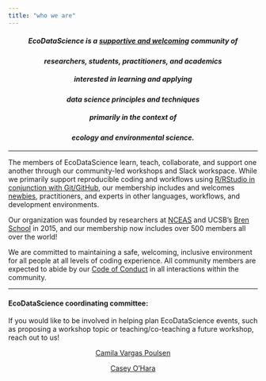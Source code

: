 ```yaml
---
title: "who we are"
---
```


<!-- add image asset-->

<center>

##### EcoDataScience is a [supportive and welcoming](code-of-conduct.html) community of

#### _researchers, students, practitioners, and academics_

##### interested in learning and applying

#### _data science principles and techniques_

##### primarily in the context of

#### _ecology and environmental science._

</center>

------------------------------------------------------------------------

The members of EcoDataScience learn, teach, collaborate, and support one another through our community-led workshops and Slack workspace. While we primarily support reproducible coding and workflows using [R/RStudio in conjunction with Git/GitHub](welcome.html), our membership includes and welcomes [newbies](welcome.html), practitioners, and experts in other languages, workflows, and development environments.

Our organization was founded by researchers at [NCEAS](www.nceas.ucsb.edu) and UCSB's [Bren School](www.bren.ucsb.edu) in 2015, and our membership now includes over 500 members all over the world!

We are committed to maintaining a safe, welcoming, inclusive environment for all people at all levels of coding experience. All community members are expected to abide by our [Code of Conduct](code-of-conduct.html) in all interactions within the community.

-----

#### EcoDataScience coordinating committee:

If you would like to be involved in helping plan EcoDataScience events, such as proposing a workshop topic or teaching/co-teaching a future workshop, reach out to us!

<center>
[Camila Vargas Poulsen](https://github.com/camilavargasp)

[Casey O'Hara](www.oharascience.com)

</center>
